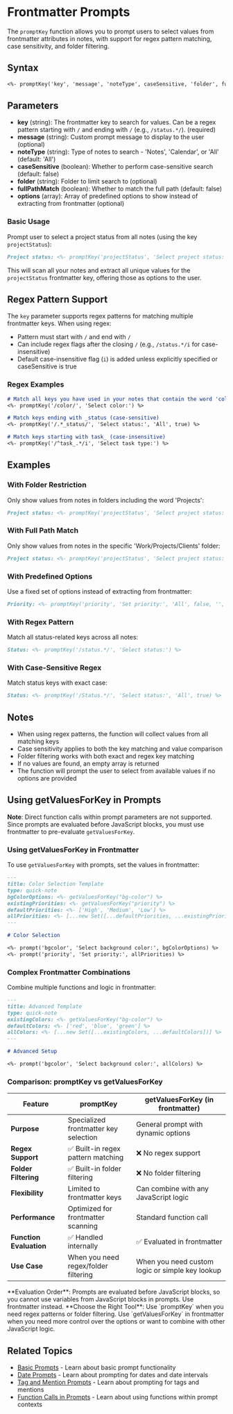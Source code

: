 
# Frontmatter Prompts

The `promptKey` function allows you to prompt users to select values from frontmatter attributes in notes, with support for regex pattern matching, case sensitivity, and folder filtering.

## Syntax

```markdown
<%- promptKey('key', 'message', 'noteType', caseSensitive, 'folder', fullPathMatch, ['options']) %>
```

## Parameters

- **key** (string): The frontmatter key to search for values. Can be a regex pattern starting with `/` and ending with `/` (e.g., `/status.*/`). (required)
- **message** (string): Custom prompt message to display to the user (optional)
- **noteType** (string): Type of notes to search - 'Notes', 'Calendar', or 'All' (default: 'All')
- **caseSensitive** (boolean): Whether to perform case-sensitive search (default: false)
- **folder** (string): Folder to limit search to (optional)
- **fullPathMatch** (boolean): Whether to match the full path (default: false)
- **options** (array): Array of predefined options to show instead of extracting from frontmatter (optional)

### Basic Usage

Prompt user to select a project status from all notes (using the key `projectStatus`):

```markdown
Project status: <%- promptKey('projectStatus', 'Select project status:') %>
```

This will scan all your notes and extract all unique values for the `projectStatus` frontmatter key, offering those as options to the user.

## Regex Pattern Support

The `key` parameter supports regex patterns for matching multiple frontmatter keys. When using regex:

- Pattern must start with `/` and end with `/`
- Can include regex flags after the closing `/` (e.g., `/status.*/i` for case-insensitive)
- Default case-insensitive flag (`i`) is added unless explicitly specified or caseSensitive is true

### Regex Examples

```markdown
# Match all keys you have used in your notes that contain the word 'color' (could be color or bg-color, etc.
<%- promptKey('/color/', 'Select color:') %>

# Match keys ending with _status (case-sensitive)
<%- promptKey('/.*_status/', 'Select status:', 'All', true) %>

# Match keys starting with task_ (case-insensitive)
<%- promptKey('/^task_.*/i', 'Select task type:') %>
```

## Examples

### With Folder Restriction

Only show values from notes in folders including the word 'Projects':

```markdown
Project status: <%- promptKey('projectStatus', 'Select project status:', 'Notes', false, 'Projects') %>
```

### With Full Path Match

Only show values from notes in the specific 'Work/Projects/Clients' folder:

```markdown
Project status: <%- promptKey('projectStatus', 'Select project status:', 'Notes', false, 'Work/Projects/Clients', true) %>
```

### With Predefined Options

Use a fixed set of options instead of extracting from frontmatter:

```markdown
Priority: <%- promptKey('priority', 'Set priority:', 'All', false, '', false, ['High', 'Medium', 'Low']) %>
```

### With Regex Pattern

Match all status-related keys across all notes:

```markdown
Status: <%- promptKey('/status.*/', 'Select status:') %>
```

### With Case-Sensitive Regex

Match status keys with exact case:

```markdown
Status: <%- promptKey('/Status.*/', 'Select status:', 'All', true) %>
```

## Notes

- When using regex patterns, the function will collect values from all matching keys
- Case sensitivity applies to both the key matching and value comparison
- Folder filtering works with both exact and regex key matching
- If no values are found, an empty array is returned
- The function will prompt the user to select from available values if no options are provided

## Using getValuesForKey in Prompts

**Note**: Direct function calls within prompt parameters are not supported. Since prompts are evaluated before JavaScript blocks, you must use frontmatter to pre-evaluate `getValuesForKey`.

### Using getValuesForKey in Frontmatter

To use `getValuesForKey` with prompts, set the values in frontmatter:

```markdown
---
title: Color Selection Template
type: quick-note
bgColorOptions: <%- getValuesForKey("bg-color") %>
existingPriorities: <%- getValuesForKey("priority") %>
defaultPriorities: <%- ['High', 'Medium', 'Low'] %>
allPriorities: <%- [...new Set([...defaultPriorities, ...existingPriorities])] %>
---

# Color Selection

<%- prompt('bgcolor', 'Select background color:', bgColorOptions) %>
<%- prompt('priority', 'Set priority:', allPriorities) %>
```

### Complex Frontmatter Combinations

Combine multiple functions and logic in frontmatter:

```markdown
---
title: Advanced Template
type: quick-note
existingColors: <%- getValuesForKey("bg-color") %>
defaultColors: <%- ['red', 'blue', 'green'] %>
allColors: <%- [...new Set([...existingColors, ...defaultColors])] %>
---

# Advanced Setup

<%- prompt('bgcolor', 'Select background color:', allColors) %>
```

### Comparison: promptKey vs getValuesForKey

| Feature | promptKey | getValuesForKey (in frontmatter) |
|---------|-----------|-----------------------------------|
| **Purpose** | Specialized frontmatter key selection | General prompt with dynamic options |
| **Regex Support** | ✅ Built-in regex pattern matching | ❌ No regex support |
| **Folder Filtering** | ✅ Built-in folder filtering | ❌ No folder filtering |
| **Flexibility** | Limited to frontmatter keys | Can combine with any JavaScript logic |
| **Performance** | Optimized for frontmatter scanning | Standard function call |
| **Function Evaluation** | ✅ Handled internally | ✅ Evaluated in frontmatter |
| **Use Case** | When you need regex/folder filtering | When you need custom logic or simple key lookup |

<Callout type="warning">
**Evaluation Order**: Prompts are evaluated before JavaScript blocks, so you cannot use variables from JavaScript blocks in prompts. Use frontmatter instead.
</Callout>

<Callout type="info">
**Choose the Right Tool**: Use `promptKey` when you need regex patterns or folder filtering. Use `getValuesForKey` in frontmatter when you need more control over the options or want to combine with other JavaScript logic.
</Callout>

## Related Topics

- [Basic Prompts](/core-features/templating-prompts) - Learn about basic prompt functionality
- [Date Prompts](/core-features/templating-prompts/date-prompts) - Learn about prompting for dates and date intervals
- [Tag and Mention Prompts](/core-features/templating-prompts/tag-mention-prompts) - Learn about prompting for tags and mentions
- [Function Calls in Prompts](/core-features/templating-prompts#function-calls-in-prompts) - Learn about using functions within prompt contexts 